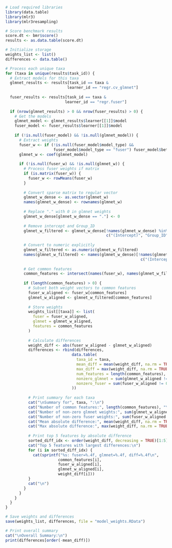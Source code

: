 
```r
# Load required libraries
library(data.table)
library(mlr3)
library(mlr3resampling)

# Score benchmark results
score.dt <- bmr$score()
results <- as.data.table(score.dt)

# Initialize storage
weights_list <- list()
differences <- data.table()

# Process each unique taxa
for (taxa in unique(results$task_id)) {
  # Extract models for this taxa
  glmnet_results <- results[task_id == taxa & 
                           learner_id == "regr.cv_glmnet"]
  
  fuser_results <- results[task_id == taxa & 
                          learner_id == "regr.fuser"]
  
  if (nrow(glmnet_results) > 0 && nrow(fuser_results) > 0) {
    # Get the models
    glmnet_model <- glmnet_results$learner[[1]]$model
    fuser_model <- fuser_results$learner[[1]]$model
    
    if (!is.null(fuser_model) && !is.null(glmnet_model)) {
      # Extract weights
      fuser_w <- if (!is.null(fuser_model$model_type) && 
                     fuser_model$model_type == "fuser") fuser_model$beta else NULL
      glmnet_w <- coef(glmnet_model)
      
      if (!is.null(fuser_w) && !is.null(glmnet_w)) {
        # Process fuser weights if matrix
        if (is.matrix(fuser_w)) {
          fuser_w <- rowMeans(fuser_w)
        }
        
        # Convert sparse matrix to regular vector
        glmnet_w_dense <- as.vector(glmnet_w)
        names(glmnet_w_dense) <- rownames(glmnet_w)
        
        # Replace "." with 0 in glmnet weights
        glmnet_w_dense[glmnet_w_dense == "."] <- 0
        
        # Remove intercept and Group_ID
        glmnet_w_filtered <- glmnet_w_dense[!names(glmnet_w_dense) %in% 
                                            c("(Intercept)", "Group_ID")]
        
        # Convert to numeric explicitly
        glmnet_w_filtered <- as.numeric(glmnet_w_filtered)
        names(glmnet_w_filtered) <- names(glmnet_w_dense)[!names(glmnet_w_dense) %in% 
                                                           c("(Intercept)", "Group_ID")]
        
        # Get common features
        common_features <- intersect(names(fuser_w), names(glmnet_w_filtered))
        
        if (length(common_features) > 0) {
          # Subset both weight vectors to common features
          fuser_w_aligned <- fuser_w[common_features]
          glmnet_w_aligned <- glmnet_w_filtered[common_features]
          
          # Store weights
          weights_list[[taxa]] <- list(
            fuser = fuser_w_aligned,
            glmnet = glmnet_w_aligned,
            features = common_features
          )
          
          # Calculate differences
          weight_diff <- abs(fuser_w_aligned - glmnet_w_aligned)
          differences <- rbind(differences,
                             data.table(
                               taxa_id = taxa,
                               mean_diff = mean(weight_diff, na.rm = TRUE),
                               max_diff = max(weight_diff, na.rm = TRUE),
                               num_features = length(common_features),
                               nonzero_glmnet = sum(glmnet_w_aligned != 0),
                               nonzero_fuser = sum(fuser_w_aligned != 0)
                             ))
          
          # Print summary for each taxa
          cat("\nSummary for", taxa, ":\n")
          cat("Number of common features:", length(common_features), "\n")
          cat("Number of non-zero glmnet weights:", sum(glmnet_w_aligned != 0), "\n")
          cat("Number of non-zero fuser weights:", sum(fuser_w_aligned != 0), "\n")
          cat("Mean absolute difference:", mean(weight_diff, na.rm = TRUE), "\n")
          cat("Max absolute difference:", max(weight_diff, na.rm = TRUE), "\n\n")
          
          # Print top 5 features by absolute difference
          sorted_diff_idx <- order(weight_diff, decreasing = TRUE)[1:5]
          cat("Top 5 features with largest differences:\n")
          for (i in sorted_diff_idx) {
            cat(sprintf("%s: fuser=%.4f, glmnet=%.4f, diff=%.4f\n",
                       common_features[i],
                       fuser_w_aligned[i],
                       glmnet_w_aligned[i],
                       weight_diff[i]))
          }
          cat("\n")
        }
      }
    }
  }
}

# Save weights and differences
save(weights_list, differences, file = "model_weights.RData")

# Print overall summary
cat("\nOverall Summary:\n")
print(differences[order(-mean_diff)])
```